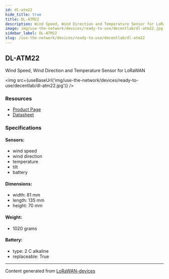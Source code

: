 ```yaml
---
id: dl-atm22
hide_title: true
title: DL-ATM22
description: Wind Speed, Wind Direction and Temperature Sensor for LoRaWAN
image: img/use-the-network/devices/ready-to-use/decentlab/dl-atm22.jpg
sidebar_label: DL-ATM22
slug: /use-the-network/devices/ready-to-use/decentlab/dl-atm22
---
```



## DL-ATM22

Wind Speed, Wind Direction and Temperature Sensor for LoRaWAN

<img src={useBaseUrl('img/use-the-network/devices/ready-to-use/decentlab/dl-atm22.jpg')} />

### Resources

- [Product Page](https://www.decentlab.com/products/wind-speed-wind-direction-and-temperature-sensor-for-lorawan)
- [Datasheet](https://cdn.decentlab.com/download/datasheets/Decentlab-DL-ATM22-datasheet.pdf)

### Specifications

#### Sensors:

- wind speed
- wind direction
- temperature
- tilt
- battery

#### Dimensions:

- width: 81 mm
- length: 135 mm
- height: 70 mm

#### Weight:

- 1020 grams

#### Battery:

- type: 2 C alkaline
- replaceable: True

---

Content generated from [LoRaWAN-devices](https://github.com/TheThingsNetwork/lorawan-devices)
